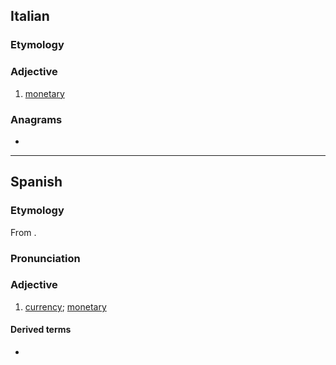 {{also|monetário}}
==Italian==

===Etymology===
{{desc|la|monetarius|monetarius|of or belonging to the mint}}

===Adjective===
{{it-adj}}

# [[monetary]]

===Anagrams===
* {{anagrams|it|a=aeimnoort|erotomani}}

----

==Spanish==

===Etymology===
From {{bor|es|la|monētārius||of or belonging to the mint}}.

===Pronunciation===
{{es-IPA}}

===Adjective===
{{es-adj}}

# {{lb|es|relational}} [[currency]]; [[monetary]]

====Derived terms====
* {{l|es|Fondo Monetario Internacional}}

{{C|es|Coins}}